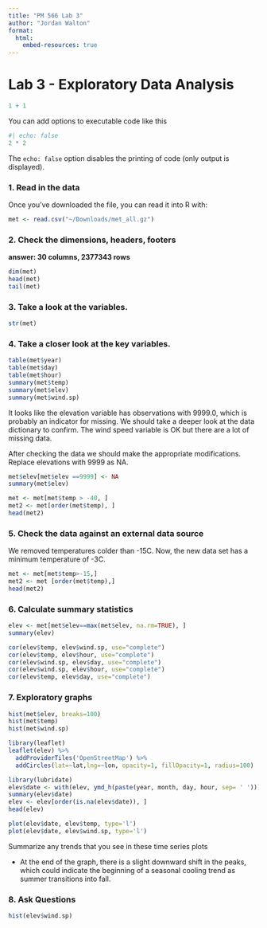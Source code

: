 ```yaml
---
title: "PM 566 Lab 3"
author: "Jordan Walton"
format:
  html:
    embed-resources: true
---
```


# **Lab 3 - Exploratory Data Analysis**

```r
1 + 1
```


You can add options to executable code like this

```r
#| echo: false
2 * 2
```

The `echo: false` option disables the printing of code (only output is displayed).

### **1. Read in the data**

Once you’ve downloaded the file, you can read it into R with:

```r
met <- read.csv("~/Downloads/met_all.gz")
```

### **2. Check the dimensions, headers, footers**

**answer: 30 columns, 2377343 rows**

```r
dim(met)
head(met)
tail(met)
```

### **3. Take a look at the variables.**

```r
str(met)
```

### **4. Take a closer look at the key variables.**

```r
table(met$year)
table(met$day)
table(met$hour)
summary(met$temp)
summary(met$elev)
summary(met$wind.sp)
```

It looks like the elevation variable has observations with 9999.0, which is probably an indicator for missing. We should take a deeper look at the data dictionary to confirm. The wind speed variable is OK but there are a lot of missing data.

After checking the data we should make the appropriate modifications. Replace elevations with 9999 as NA.

```r
met$elev[met$elev ==9999] <- NA
summary(met$elev)
```

```r
met <- met[met$temp > -40, ]
met2 <- met[order(met$temp), ]
head(met2)
```

### **5. Check the data against an external data source**

We removed temperatures colder than -15C. Now, the new data set has a minimum temperature of -3C.

```r
met <- met[met$temp>-15,]
met2 <- met [order(met$temp),]
head(met2)
```

### **6. Calculate summary statistics**

```r
elev <- met[met$elev==max(met$elev, na.rm=TRUE), ]
summary(elev)
```

```r
cor(elev$temp, elev$wind.sp, use="complete")
cor(elev$temp, elev$hour, use="complete")
cor(elev$wind.sp, elev$day, use="complete")
cor(elev$wind.sp, elev$hour, use="complete")
cor(elev$temp, elev$day, use="complete")
```

### **7. Exploratory graphs**

```r
hist(met$elev, breaks=100)
hist(met$temp)
hist(met$wind.sp)
```

```r
library(leaflet)
leaflet(elev) %>%
  addProviderTiles('OpenStreetMap') %>% 
  addCircles(lat=~lat,lng=~lon, opacity=1, fillOpacity=1, radius=100)
```

```r
library(lubridate)
elev$date <- with(elev, ymd_h(paste(year, month, day, hour, sep= ' ')))
summary(elev$date)
elev <- elev[order(is.na(elev$date)), ]
head(elev)
```

```r
plot(elev$date, elev$temp, type='l')
plot(elev$date, elev$wind.sp, type='l')
```

Summarize any trends that you see in these time series plots

-   At the end of the graph, there is a slight downward shift in the peaks, which could indicate the beginning of a seasonal cooling trend as summer transitions into fall.

### **8. Ask Questions**

```r
hist(elev$wind.sp)
```
